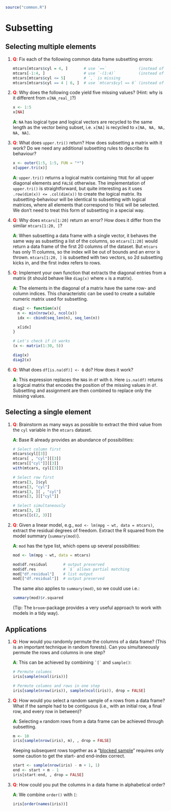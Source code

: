 ```r
source("common.R")
```

# Subsetting 

## Selecting multiple elements

1. __<span style="color:red">Q</span>__: Fix each of the following common data frame subsetting errors:

    ```r
    mtcars[mtcars$cyl = 4, ]       # use `==`              (instead of `=`)
    mtcars[-1:4, ]                 # use `-(1:4)`          (instead of `-1:4`)
    mtcars[mtcars$cyl <= 5]        # `,` is missing
    mtcars[mtcars$cyl == 4 | 6, ]  # use `mtcars$cyl == 6` (instead of `6`)
    ```  

2. __<span style="color:red">Q</span>__: Why does the following code yield five missing values? (Hint: why is it different from `x[NA_real_]`?)  

    ```r
    x <- 1:5
    x[NA]
    ```
   
   __<span style="color:green">A</span>__: `NA` has logical type and logical vectors are recycled to the same length as the vector being subset, i.e. `x[NA]` is recycled to `x[NA, NA, NA, NA, NA]`. 
    
3. __<span style="color:red">Q</span>__: What does `upper.tri()` return? How does subsetting a matrix with it work? Do we need any additional subsetting rules to describe its behaviour?

    ```r
    x <- outer(1:5, 1:5, FUN = "*")
    x[upper.tri(x)]
    ```  
    
   __<span style="color:green">A</span>__: `upper.tri()` returns a logical matrix containing `TRUE` for all upper diagonal elements and `FALSE` otherwise. The implementation of `upper.tri()` is straightforward, but quite interesting as it uses `.row(dim(x)) <= .col(dim(x))` to create the logical matrix. Its subsetting-behaviour will be identical to subsetting with logical matrices, where all elements that correspond to `TRUE` will be selected. We don't need to treat this form of subsetting in a special way.
   
   <!-- The text doesn't mention subsetting with logical matrices so I think this deserves a little more text. I'd make sure to point out that this returns a vector, not a matrix -->

4. __<span style="color:red">Q</span>__: Why does `mtcars[1:20]` return an error? How does it differ from the similar `mtcars[1:20, ]`?  
   
   __<span style="color:green">A</span>__: When subsetting a data frame  with a single vector, it behaves the same way as subsetting a list of the columns, so `mtcars[1:20]` would return a data frame of the first 20 columns of the dataset. But `mtcars` has only 11 columns, so the index will be out of bounds and an error is thrown. `mtcars[1:20, ]` is subsetted with two vectors, so 2d subsetting kicks in, and the first index refers to rows.

5. __<span style="color:red">Q</span>__: Implement your own function that extracts the diagonal entries from a matrix (it should behave like `diag(x)` where `x` is a matrix).

   __<span style="color:green">A</span>__: The elements in the diagonal of a matrix have the same row- and column indices. This characteristic can be used to create a suitable numeric matrix used for subsetting.

    ```r
    diag2 <- function(x){
      n <- min(nrow(x), ncol(x))
      idx <- cbind(seq_len(n), seq_len(n))
  
      x[idx]
    }

    # Let's check if it works
    (x <- matrix(1:30, 5))

    diag(x)
    diag2(x)
    ```


6. __<span style="color:red">Q</span>__: What does `df[is.na(df)] <- 0` do? How does it work?  
   
   __<span style="color:green">A</span>__: This expression replaces the `NA`s in `df` with `0`. Here `is.na(df)` returns a logical matrix that encodes the position of the missing values in `df`. Subsetting and assignment are then combined to replace only the missing values.
   
## Selecting a single element

1. __<span style="color:red">Q</span>__: Brainstorm as many ways as possible to extract the third value from the `cyl` variable in the `mtcars` dataset.

   __<span style="color:green">A</span>__: Base R already provides an abundance of possibilities:
    
    ```r
    # Select column first
    mtcars$cyl[[3]]
    mtcars[ , "cyl"][[3]]
    mtcars[["cyl"]][[3]]
    with(mtcars, cyl[[3]])
    
    # Select row first
    mtcars[3, ]$cyl
    mtcars[3, "cyl"]
    mtcars[3, ][ , "cyl"]
    mtcars[3, ][["cyl"]]

    # Select simultaneously
    mtcars[3, 2]
    mtcars[[c(2, 3)]]
    ```

2. __<span style="color:red">Q</span>__: Given a linear model, e.g., `mod <- lm(mpg ~ wt, data = mtcars)`, extract the residual degrees of freedom. Extract the R squared from the model summary (`summary(mod)`).  
   
   __<span style="color:green">A</span>__: `mod` has the type list, which opens up several possibilities:
    
    ```r
    mod <- lm(mpg ~ wt, data = mtcars)
    
    mod$df.residual       # output preserved
    mod$df.res            # `$` allows partial matching
    mod["df.residual"]    # list output
    mod[["df.residual"]]  # output preserved
    ```
    
   The same also applies to `summary(mod)`, so we could use i.e.:
    
    ```r
    summary(mod)$r.squared
    ```
    
   (Tip: The `broom`-package provides a very useful approach to work with models in a tidy way).
    
## Applications

1. __<span style="color:red">Q</span>__: How would you randomly permute the columns of a data frame? (This is an important technique in random forests). Can you simultaneously permute the rows and columns in one step?  
   
   __<span style="color:green">A</span>__: This can be achieved by combining `` `[` `` and `sample()`:
    
    ```r
    # Permute columns
    iris[sample(ncol(iris))]
    
    # Permute columns and rows in one step
    iris[sample(nrow(iris)), sample(ncol(iris)), drop = FALSE]
    ```

2. __<span style="color:red">Q</span>__: How would you select a random sample of `m` rows from a data frame? What if the sample had to be contiguous (i.e., with an initial row, a final row, and every row in between)?  
   
   __<span style="color:green">A</span>__: Selecting `m` random rows from a data frame can be achieved through subsetting.
    
    ```r
    m <- 10
    iris[sample(nrow(iris), m), , drop = FALSE]
    ```

   Keeping subsequent rows together as a "[blocked sample](https://mlr.mlr-org.com/articles/tutorial/resample.html#stratification-blocking-and-grouping)" requires only some caution to get the start- and end-index correct.

    ```r
    start <- sample(nrow(iris) - m + 1, 1)
    end <- start + m - 1
    iris[start:end, , drop = FALSE]
    ```
    
3. __<span style="color:red">Q</span>__: How could you put the columns in a data frame in alphabetical order?  
   
   __<span style="color:green">A</span>__: We combine `order()` with `[`:

    ```r
    iris[order(names(iris))]
    ```

